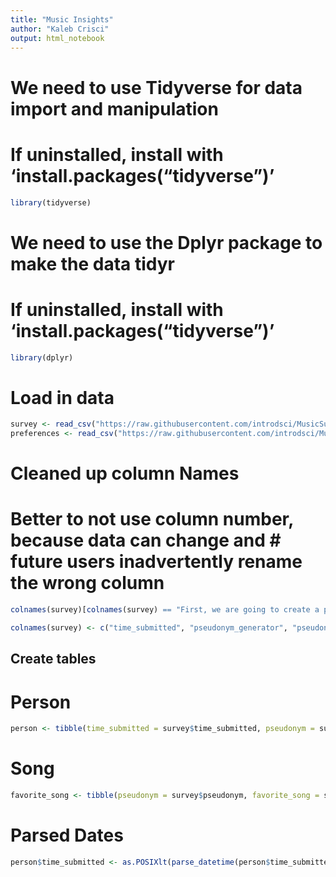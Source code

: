 ```yaml
---
title: "Music Insights"
author: "Kaleb Crisci"
output: html_notebook
---
```


# We need to use Tidyverse for data import and manipulation
# If uninstalled, install with 'install.packages("tidyverse")'
```r
library(tidyverse)
```

# We need to use the Dplyr package to make the data tidyr
# If uninstalled, install with 'install.packages("tidyverse")'
```r
library(dplyr)
```

# Load in data
```r
survey <- read_csv("https://raw.githubusercontent.com/introdsci/MusicSurvey/master/music-survey.csv")
preferences <- read_csv("https://raw.githubusercontent.com/introdsci/MusicSurvey/master/preferences-survey.csv")
```

# Cleaned up column Names
# Better to not use column number, because data can change and # future users inadvertently rename the wrong column
```r
colnames(survey)[colnames(survey) == "First, we are going to create a pseudonym for you to keep this survey anonymous (more or less). Which pseudonym generator would you prefer?"] <- "generator_name"

colnames(survey) <- c("time_submitted", "pseudonym_generator", "pseudonym", "sex", "academic_major", "academic_level", "year_born", "instrument_list", "favorite_song_artist", "favorite_song", "favorite_song_link")
```

## Create tables
# Person

```r
person <- tibble(time_submitted = survey$time_submitted, pseudonym = survey$pseudonym, pseudonym_generator = survey$pseudonym_generator, sex = survey$sex, year_born = survey$year_born, academic_level = survey$academic_level, aademic_major = survey$academic_major)
```

# Song
```r
favorite_song <- tibble(pseudonym = survey$pseudonym, favorite_song = survey$favorite_song, favorite_song_artist = survey$favorite_song_artist, favorite_song_link = survey$favorite_song_link, )
```

# Parsed Dates
```r
person$time_submitted <- as.POSIXlt(parse_datetime(person$time_submitted, format="%m/%d/%y %H:%M"))
```

